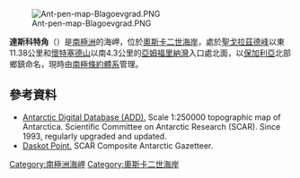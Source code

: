 {{coord|65|09|41|S|61|33|22|W|display=title}}

[[Image:Ant-pen-map-Blagoevgrad.PNG|thumb]]

'''達斯科特角'''（{{lang-en|Daskot Point}}）是[[南極洲|南極洲]]的海岬，位於[[奧斯卡二世海岸|奧斯卡二世海岸]]，處於[[聖戈拉茲德峰|聖戈拉茲德峰]]以東11.38公里和[[懷特塞德山|懷特塞德山]]以南4.3公里的[[亞姆福里納灣|亞姆福里納灣]]入口處北面，以[[保加利亞|保加利亞]]北部鄉鎮命名，現時由[[南極條約體系|南極條約體系]]管理。

==參考資料==
* [http://www.add.scar.org Antarctic Digital Database (ADD).] Scale 1:250000 topographic map of Antarctica. Scientific Committee on Antarctic Research (SCAR). Since 1993, regularly upgraded and updated.
* [https://data.aad.gov.au/aadc/gaz/scar/display_name.cfm?gaz_id=137484 Daskot Point.] SCAR Composite Antarctic Gazetteer.

{{DEFAULTSORT:Daskot Point}}
[[Category:南極洲海岬|Category:南極洲海岬]]
[[Category:奧斯卡二世海岸|Category:奧斯卡二世海岸]]


{{OscarIICoast-geo-stub}}